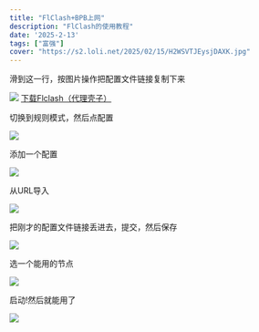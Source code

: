 ```yaml
---
title: "FlClash+BPB上网"
description: "FlClash的使用教程"
date: '2025-2-13'
tags: ["富强"]
cover: "https://s2.loli.net/2025/02/15/H2WSVTJEysjDAXK.jpg"
---
```


滑到这一行，按图片操作把配置文件链接复制下来

  ![](https://s2.loli.net/2025/01/13/6l9RLFeuQjd2vYV.jpg)
  [下载Flclash（代理壳子）](https://gh.tinylake.tech/https://github.com/chen08209/FlClash/releases/download/v0.8.72/FlClash-0.8.72-android-arm64-v8a.apk)

切换到规则模式，然后点配置

  ![](https://s2.loli.net/2025/01/13/JYuHn7xqWOSaVKT.png)

添加一个配置

   ![](https://s2.loli.net/2025/01/13/kXqLS8utDhb1VQi.png)

从URL导入

  ![](https://s2.loli.net/2025/01/13/bYsX6ROQIP21npL.png)

把刚才的配置文件链接丢进去，提交，然后保存

  ![](https://s2.loli.net/2025/01/13/Jz6nTfaKrFsiqtQ.png)

选一个能用的节点

  ![](https://s2.loli.net/2025/01/13/rOQjboRfYdEsDeF.jpg)

启动!然后就能用了

  ![](https://s2.loli.net/2025/01/14/ClsoceB4rDGwLYU.png)